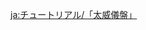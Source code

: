 {{Tutorial
|title    = Fantastic Compass
|about    = End of the Line (Quest)
|subtitle = Gameplay Tutorial
|icon     = Icon Tutorial Important.png
|image1   = Tutorial Fantastic Compass.png
|text1    = Rotate the needles on the Fantastic Compass to different points to {{Color|help|change the time in this area}} and jump to different times.<br>Your actions in a certain previous point in time may {{Color|help|affect the next point in time you jump to}}...
}}
<noinclude>
<!-- interwikis -->
[[ja:チュートリアル/「太威儀盤」]]
</noinclude>